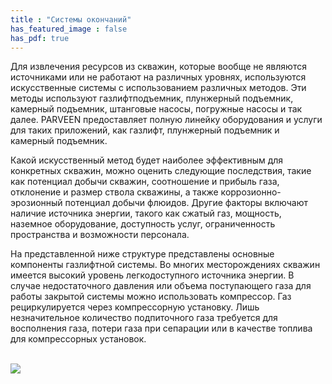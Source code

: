 ```yaml
---
title : "Системы окончаний"
has_featured_image : false
has_pdf: true
---
```



Для извлечения ресурсов из скважин, которые вообще не являются источниками или не работают на различных уровнях, используются искусственные системы с использованием различных методов. Эти методы используют газлифтподъемник, плунжерный подъемник, камерный подъемник, штанговые насосы, погружные насосы и так далее. PARVEEN предоставляет полную линейку оборудования и услуги для таких приложений, как газлифт, плунжерный подъемник и камерный подъемник.

Какой искусственный метод будет наиболее эффективным для конкретных скважин, можно оценить следующие последствия, такие как потенциал добычи скважин, соотношение и прибыль газа, отклонение и размер ствола скважины, а также коррозионно-эрозионный потенциал добычи флюидов. Другие факторы включают наличие источника энергии, такого как сжатый газ, мощность, наземное оборудование, доступность услуг, ограниченность пространства и возможности персонала.

На представленной ниже структуре представлены основные компоненты газлифтной системы. Во многих месторождениях скважин имеется высокий уровень легкодоступного источника энергии. В случае недостаточного давления или объема поступающего газа для работы закрытой системы можно использовать компрессор. Газ рециркулируется через компрессорную установку. Лишь незначительное количество подпиточного газа требуется для восполнения газа, потери газа при сепарации или в качестве топлива для компрессорных установок.

<br />

<Image src={image} />